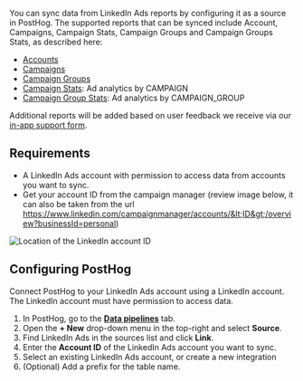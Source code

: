 You can sync data from LinkedIn Ads reports by configuring it as a source in PostHog. The supported reports that can be synced include Account, Campaigns, Campaign Stats, Campaign Groups and Campaign Groups Stats, as described here:
- [Accounts](https://learn.microsoft.com/en-us/linkedin/marketing/integrations/ads/account-structure/create-and-manage-accounts?view=li-lms-2025-08&tabs=http)
- [Campaigns](https://learn.microsoft.com/en-us/linkedin/marketing/integrations/ads/account-structure/create-and-manage-campaigns?view=li-lms-2025-08&viewFallbackFrom=li-lms-2023-05&tabs=http#search-for-campaigns)
- [Campaign Groups](https://learn.microsoft.com/en-us/linkedin/marketing/integrations/ads/account-structure/create-and-manage-campaign-groups?view=li-lms-2025-08&viewFallbackFrom=li-lms-2023-05&tabs=http#search-for-campaign-groups)
- [Campaign Stats](https://learn.microsoft.com/en-us/linkedin/marketing/integrations/ads-reporting/ads-reporting?view=li-lms-2025-08&viewFallbackFrom=li-lms-2023-05&tabs=curl#ad-analytics): Ad analytics by CAMPAIGN
- [Campaign Group Stats](https://learn.microsoft.com/en-us/linkedin/marketing/integrations/ads-reporting/ads-reporting?view=li-lms-2025-08&viewFallbackFrom=li-lms-2023-05&tabs=curl#ad-analytics): Ad analytics by CAMPAIGN_GROUP

Additional reports will be added based on user feedback we receive via our [in-app support form](https://app.posthog.com/#panel=support%3Afeedback%3Adata_warehouse%3Alow%3Atrue).

## Requirements
- A LinkedIn Ads account with permission to access data from accounts you want to sync.
- Get your account ID from the campaign manager (review image below, it can also be taken from the url https://www.linkedin.com/campaignmanager/accounts/&lt;ID&gt;/overview?businessId=personal)

![Location of the LinkedIn account ID](https://res.cloudinary.com/dmukukwp6/image/upload/Screenshot_2025_09_04_at_5_12_47_PM_073654a608.png)



## Configuring PostHog

Connect PostHog to your LinkedIn Ads account using a LinkedIn account. The LinkedIn account must have permission to access data.


1. In PostHog, go to the **[Data pipelines](https://app.posthog.com/pipeline/sources)** tab.
2. Open the **+ New** drop-down menu in the top-right and select **Source**.
3. Find LinkedIn Ads in the sources list and click **Link**.
4. Enter the **Account ID** of the LinkedIn Ads account you want to sync.
5. Select an existing LinkedIn Ads account, or create a new integration
6. (Optional) Add a prefix for the table name.
